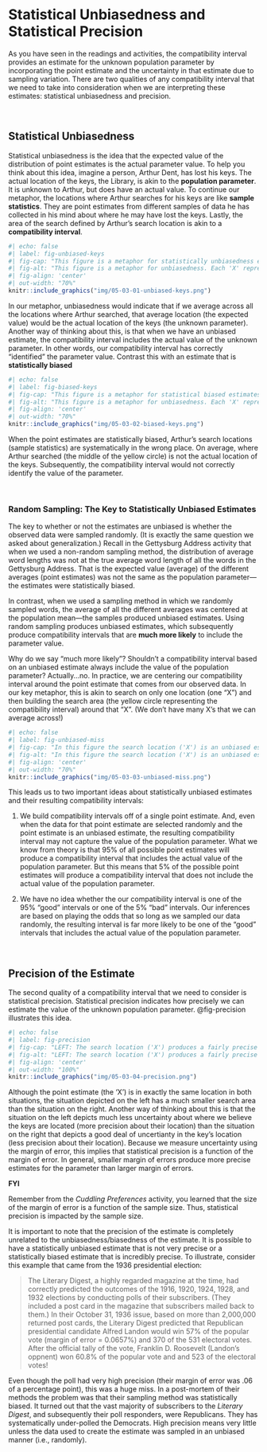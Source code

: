 # Statistical Unbiasedness and Statistical Precision {-}

As you have seen in the readings and activities, the compatibility interval provides an estimate for the unknown population parameter by incorporating the point estimate and the uncertainty in that estimate due to sampling variation. There are two qualities of any compatibility interval that we need to take into consideration when we are interpreting these estimates: statistical unbiasedness and precision.


<br />


## Statistical Unbiasedness

Statistical unbiasedness is the  idea that the expected value of the distribution of point estimates is the actual parameter value. To help you think about this idea, imagine a person, Arthur Dent, has lost his keys. The actual location of the keys, the Library, is akin to the **population parameter**. It is unknown to Arthur, but does have an actual value. To continue our metaphor, the locations where Arthur searches for his keys are like **sample statistics**. They are point estimates from different samples of data he has collected in his mind about where he may have lost the keys. Lastly, the area of the search defined by Arthur's search location is akin to a **compatibility interval**.


```r
#| echo: false
#| label: fig-unbiased-keys
#| fig-cap: "This figure is a metaphor for statistically unbiasedness estimates. Each 'X' represents a search location. The yellow area defined by the search locations represents the compatibility interval. The keys (the actual value of the parameter) are located at the average of all the search locations."
#| fig-alt: "This figure is a metaphor for unbiasedness. Each 'X' represents a search location. The yellow area defined by the search locations represents the compatibility interval. The keys (the actual value of the parameter) are located at the average of all the search locations."
#| fig-align: 'center'
#| out-width: "70%"
knitr::include_graphics("img/05-03-01-unbiased-keys.png")
```

In our metaphor, unbiasedness would indicate that if we average across all the locations where Arthur searched, that average location (the expected value) would be the actual location of the keys (the unknown parameter).  Another way of thinking about this, is that when we have an unbiased estimate, the compatibility interval includes the actual value of the unknown parameter. In other words, our compatibility interval has correctly "identified" the parameter value. Contrast this with an estimate that is **statistically biased**

```r
#| echo: false
#| label: fig-biased-keys
#| fig-cap: "This figure is a metaphor for statistical biased estimates. Each 'X' represents a search location. The yellow area defined by the search locations represents the compatibility interval. The keys (the actual value of the parameter) are NOT located at the average of all the search locations."
#| fig-alt: "This figure is a metaphor for unbiasedness. Each 'X' represents a search location. The yellow area defined by the search locations represents the compatibility interval. The keys (the actual value of the parameter) are NOT located at the average of all the search locations."
#| fig-align: 'center'
#| out-width: "70%"
knitr::include_graphics("img/05-03-02-biased-keys.png")
```

When the point estimates are statistically biased, Arthur’s search locations (sample statistics) are systematically in the wrong place. On average, where Arthur searched (the middle of the yellow circle) is not the actual location of the keys. Subsequently, the compatibility interval would not correctly identify the value of the parameter.

<br />


### Random Sampling: The Key to Statistically Unbiased Estimates

The key to whether or not the estimates are unbiased is whether the observed data were sampled randomly. (It is exactly the same question we asked about generalization.) Recall in the Gettysburg Address activity that when we used a non-random sampling method, the distribution of average word lengths was not at the true average word length of all the words in the Gettysburg Address. That is the expected value (average) of the different averages (point estimates) was not the same as the population parameter---the estimates were statistically biased.

In contrast, when we used a sampling method in which we randomly sampled words, the average of all the different averages was centered at the population mean---the samples produced unbiased estimates. Using random sampling produces unbiased estimates, which subsequently produce compatibility intervals that are **much more likely** to include the parameter value. 

Why do we say "much more likely"? Shouldn't a compatibility interval based on an unbiased estimate always include the value of the population parameter? Actually...no. In practice, we are centering our compatibility interval around the point estimate that comes from our observed data. In our key metaphor, this is akin to search on only one location (one "X") and then building the search area (the yellow circle representing the compatibility interval) around that "X". (We don't have many X's that we can average across!) 

```r
#| echo: false
#| label: fig-unbiased-miss
#| fig-cap: "In this figure the search location ('X') is an unbiased estimate because it was picked randomly, but the resulting compatibility interval (yellow area) based on that location did NOT include the keys (the actual value of the parameter)."
#| fig-alt: "In this figure the search location ('X') is an unbiased estimate because it was picked randomly, but the resulting compatibility interval (yellow area) based on that location did NOT include the keys (the actual value of the parameter)."
#| fig-align: 'center'
#| out-width: "70%"
knitr::include_graphics("img/05-03-03-unbiased-miss.png")
```

This leads us to two important ideas about statistically unbiased estimates and their resulting compatibility intervals:


1. We build compatibility intervals off of a single point estimate. And, even when the data for that point estimate are selected randomly and the point estimate is an unbiased estimate, the resulting compatibility interval may not capture the value of the population parameter. What we know from theory is that 95% of all possible point estimates will produce a compatibility interval that includes the actual value of the population parameter. But this means that 5% of the possible point estimates will produce a compatibility interval that does not include the actual value of the population parameter.

2. We have no idea whether the our compatibility interval is one of the 95% "good" intervals or one of the 5% "bad" intervals. Our inferences are based on playing the odds that so long as we sampled our data randomly, the resulting interval is far more likely to be one of the "good" intervals that includes the actual value of the population parameter.


<!-- Average has nothing to do with the size of the yellow circle. (The size of the circle is related to the amount of sampling variation, a concept we will deal with in Unit 5.) The two figures below also illustrate unbiasedness (left) and bias (right), despite the size of the yellow circle. -->


<br />


## Precision of the Estimate

The second quality of a compatibility interval that we need to consider is statistical precision. Statistical precision indicates how precisely we can estimate the value of the unknown population parameter. @fig-precision illustrates this idea.


```r
#| echo: false
#| label: fig-precision
#| fig-cap: "LEFT: The search location ('X') produces a fairly precise search area (compatibility interval; yellow area) for the keys (parameter value). RIGHT: The search location ('X') produces a much less precise search area (compatibility interval; yellow area) for the keys (parameter value)."
#| fig-alt: "LEFT: The search location ('X') produces a fairly precise search area (compatibility interval; yellow area) for the keys (parameter value). RIGHT: The search location ('X') produces a much less precise search area (compatibility interval; yellow area) for the keys (parameter value)."
#| fig-align: 'center'
#| out-width: "100%"
knitr::include_graphics("img/05-03-04-precision.png")
```

Although the point estimate (the 'X') is in exactly the same location in both situations, the situation depicted on the left has a much smaller search area than the situation on the right. Another way of thinking about this is that the situation on the left depicts much less uncertainty about where we believe the keys are located (more precision about their location) than the situation on the right that depicts a good deal of uncertianty in the key's location (less precision about their location). Because we measure uncertainty using the margin of error, this implies that statistical precision is a function of the margin of error. In general, smaller margin of errors produce more precise estimates for the parameter than larger margin of errors.


:::protip
**FYI**

Remember from the *Cuddling Preferences* activity, you learned that the size of the margin of error is a function of the sample size. Thus, statistical precision is impacted by the sample size.
:::


It is important to note that the precision of the estimate is completely unrelated to the unbiasedness/biasedness of the estimate. It is possible to have a statistically unbiased estimate that is not very precise or a statistically biased estimate that is incredibly precise. To illustrate, consider this example that came from the 1936 presidential election:

> The Literary Digest, a highly regarded magazine at the time, had correctly predicted the outcomes of the 1916, 1920, 1924, 1928, and 1932 elections by conducting polls of their subscribers. (They included a post card in the magazine that subscribers mailed back to them.) In their October 31, 1936 issue, based on more than 2,000,000 returned post cards, the Literary Digest predicted that Republican presidential candidate Alfred Landon would win 57% of the popular vote (margin of error = 0.0657%) and 370 of the 531 electoral votes. After the official tally of the vote, Franklin D. Roosevelt (Landon's oppnent) won 60.8% of the popular vote and and 523 of the electoral votes!

Even though the poll had very high precision (their margin of error was .06 of a percentage point), this was a huge miss. In a post-mortem of their methods the problem was that their sampling method was statistically biased. It turned out that the vast majority of subscribers to the *Literary Digest*, and subsequently their poll responders, were Republicans. They has systematically under-polled the Democrats. High precision means very little unless the data used to create the estimate was sampled in an unbiased manner (i.e., randomly). 

<!-- As another example, take the 2016 election. The Marquette Law School Poll, the most extensive statewide polling project in Wisconsin history, reported on November 2, 2106 that [Hillary Clinton had a 6-point lead in Wisconsin](https://www.marketwatch.com/story/clinton-leads-trump-by-6-points-in-latest-wisconsin-poll-2016-11-02) according to their latest poll. (A 6-point lead indicates that their point estimate had Hillary winning the popular vote in Wisconsin.) They also reported a margin of error of 7.8 percentage points. This results in a compatibility interval of [$-1.8$\%,~~13.8\%]. -->

<!-- This compatibility interval suggests that once they accounted for the uncertainty due to sampling variation, it may be that Donald Trump would win Wisconsin's popular vote by as much as 1.8% or that Hilary would win by as much as 13.8%. What actually happened was that Donald Trump won Wisconsin's popular vote by 0.77%. The compatibility interval was actually correct in that the true margin of Wisconsin's popular vote was a potential value in the compatibility error. Unfortunately, this poll (and many others) were criticized for calling the election incorrectly based on their point estimates. -->

<!-- These two examples lead us to two important cautions when  -->





<br />
